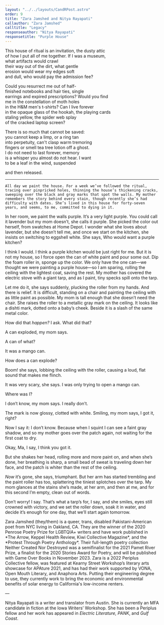 ```yaml
---
layout: "../../layouts/CandRPost.astro"
order: 9
title: "Zara Jamshed and Nitya Rayapati"
callauthor: "Zara Jamshed"
calltitle: "Legacy"
responseauthor: "Nitya Rayapati"
responsetitle: "Purple House"
---
```



<CandRItem id="call" title={frontmatter.calltitle} author={frontmatter.callauthor}>

This house of ritual is an invitation, the dusty attic  
of how I put all of me together. If I was a museum,  
what artifacts would crawl  
their way out of the dirt, what gentle  
erosion would wear my edges soft  
and dull, who would pay the admission fee? 

Could you resurrect me out of half-  
finished notebooks and hair ties, single  
earrings and expired prescriptions? Would you find  
me in the constellation of moth holes  
in the H&M men's t-shirts? Can I live forever  
in the opaque glass of the hookah, the playing cards  
staling yellow, the spider web splay  
of the cracked laptop screen? 

There is so much that cannot be saved:  
you cannot keep a limp, or a ring tan  
into perpetuity, can't clasp warm tremoring  
fingers or smell tea tree lotion off a ghost.  
I do not need to last forever, memory  
is a whisper you almost do not hear. I want  
to be a leaf in the wind, suspended 

and then released.

</CandRItem>

---

<CandRItem id="response" title={frontmatter.responsetitle} author={frontmatter.responseauthor}>


	All day we paint the house. For a week we’ve followed the ritual, tracing over pinpricked holes, thinning the house’s thickening cracks, sweeping over the black and gray marks that spot the walls. My mother remembers the story behind every stain, though recently she’s had difficulty with dates. She’s lived in this house for forty-seven years, and seems, to me, committed to dying in it.

In her room, we paint the walls purple. It’s a very light purple. You could call it lavender but my mom doesn’t, she calls it purple. She picked the color out herself, from swatches at Home Depot. I wonder what she loves about lavender, but she doesn’t tell me, and once we start on the kitchen, she insists on switching to eggshell white. She says, Who would want a purple kitchen?

I think I would. I think a purple kitchen would be just right for me. But it is not my house, so I force open the can of white paint and pour some out. Dip the foam roller in, sponge up the color. We only have the one can—we thought we were painting a purple house—so I am sparing, rolling the ceiling with the lightest coat, saving the rest. My mother has covered the electric stove with a giant tarp, and as I paint, tiny specks spill onto the tarp.

Let me do it, she says suddenly, plucking the roller from my hands. And there is relief. It is difficult, standing on a chair and painting the ceiling with as little paint as possible. My mom is tall enough that she doesn’t need the chair. She raises the roller to a metallic gray mark on the ceiling. It looks like a dishti mark, dotted onto a baby’s cheek. Beside it is a slash of the same metal color.  

How did that *happen?* I ask. What did that?

A can exploded, my mom says.

A can of what?

It was a mango can.

How does a can explode?

Boom! she says, lobbing the ceiling with the roller, causing a loud, flat sound that makes me flinch.

It was very scary, she says. I was only trying to open a mango can.

Where was I?

I don’t know, my mom says. I really don’t.

The mark is now glossy, clotted with white. Smiling, my mom says, I got it, right?

Now I say it: I don’t know. Because when I squint I can see a faint gray shadow, and so my mother goes over the patch again, not waiting for the first coat to dry. 

Okay, Ma, I say, I think you got it. 

But she shakes her head, rolling more and more paint on, and when she’s done, her breathing is sharp, a small bead of sweat is traveling down her face, and the patch is whiter than the rest of the ceiling.

*Now* it’s gone, she says, triumphant. But her arm has started trembling and the paint roller has too, splattering the tiniest splotches over the tarp. My mom glances at the stains she’s made, at her arm, and then at me, and for this second I’m empty, clean out of words.

Don’t worry! I say. That’s what a tarp’s for, I say, and she smiles, eyes still crowned with victory, and we set the roller down, soak it in water, and decide it’s enough for one day, that we’ll start again tomorrow.

</CandRItem>

<CandRBio>
<span class="darkText">Zara Jamshed</span> (they/them) is a queer, trans, disabled Pakistani-American poet from NYC living in Oakland, CA. They are the winner of the 2020 Penrose Poetry Prize for LGBTQIA+ writers and have work published in *The Arrow, Keppel Health Review, Kiwi Collective Magazine*, and the *Protest Through Poetry Anthology*. Their full-length poetry collection Neither Created Nor Destroyed was a semifinalist for the 2021 Pamet River Prize, a finalist for the 2020 Stories Award for Poetry, and will be published with Game Over Books in November 2023. Zara is a 2022 Periplus Collective fellow, was featured at Kearny Street Workshop’s literary arts showcase for APAture 2021, and has had their work supported by VONA, Open Mouth Literary, and Anaphora Arts. Putting their engineering degree to use, they currently work to bring the economic and environmental benefits of solar energy to California's low-income renters.

—

<span class="darkText">Nitya Rayapati</span> is a writer and translator from Austin. She is currently an MFA candidate in fiction at the Iowa Writers’ Workshop. She has been a Periplus fellow and her work has appeared in *Electric Literature, PANK*, and *Gulf Coast*.
</CandRBio>